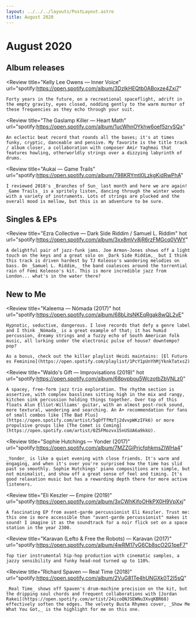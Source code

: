 ```yaml
---
layout: ../../../layouts/PostLayout.astro
title: August 2020
---
```



# August 2020

## Album releases

<Review
	title="Kelly Lee Owens — Inner Voice"
	url="spotify:https://open.spotify.com/album/3DzlkHEQtb0ABoxze4Zxi7"
>
	Forty years in the future, on a recreational spaceflight, adrift in the empty gravity, eyes closed, nodding gently to the warm murmur of these frequencies as they echo through your suit.
</Review>

<Review
	title="The Gaslamp Killer — Heart Math"
	url="spotify:https://open.spotify.com/album/1ucWhnOYkhw6oef5zrvSQx"
>
	An eclectic beat record that rounds all the bases; it's at times funky, cryptic, danceable and pensive. My favorite is the title track / album closer, a collaboration with composer Amir Yaghmai that features howling, otherworldly strings over a dizzying labyrinth of drums.
</Review>

<Review
	title="Aukai — Game Trails"
	url="spotify:https://open.spotify.com/album/798KRYmtl0LzkgKidRwPhA"
>
	I reviewed 2018's _Branches of Sun_ last month and here we are again! _Game Trails_ is a spritely listen, dancing through the winter woods with a variety of instruments. Lots of strings are plucked and the overall mood is mellow, but this is an adventure to be sure.
</Review>


## Singles & EPs

<Review
	title="Ezra Collective — Dark Side Riddim / Samuel L. Riddim"
	hot
	url="spotify:https://open.spotify.com/album/3xx8mVv8jR6rzFMGcq0VWY"
>
	A delightful pair of jazz-funk jams. Joe Armon-Jones shows off a light touch on the keys and a great solo on _Dark Side Riddim,_ but I think this track is driven hardest by TJ Koleoso's wandering melodies on bass. On _Samuel L. Riddim,_ the band coalesces around the torrential rain of Femi Koleoso's kit. This is more incredible jazz from London... what's in the water there?
</Review>


## New to Me

<Review
	title="Kaleema — Nómada (2017)"
	hot
	url="spotify:https://open.spotify.com/album/68bLitsNKEqRgak8wQL2vE"
>
	Hypnotic, seductive, dangerous. I love records that defy a genre label and I think _Nómada_ is a great example of that; it has humid percussion, dreamy strings and a fuzzy echo of South American folk music, all lurking under the electronic pulse of house? downtempo? pop?

	As a bonus, check out the killer playlist Heidi maintains: [El Futuro es Feminino](https://open.spotify.com/playlist/1PcY1pUnYhMjYknkTatxs2)
</Review>

<Review
	title="Waldo's Gift — Improvisations (2019)"
	hot
	url="spotify:https://open.spotify.com/album/68pvpbou5WczotbZbVNLz0"
>
	A spacey, free-form jazz trio exploration. The rhythm section is assertive, with complex basslines sitting high in the mix and rangy, kitchen sink percussion holding things together. Over top of this floats Alun Elliot-Williams' guitar, with an almost post-rock sound, more textural, wandering and searching. An A+ recommendation for fans of small combos like [The Bad Plus](https://open.spotify.com/artist/5qOfTfMzTj2dvvpWKzIFk6) or more propulsive groups like [The Comet is Coming](https://open.spotify.com/artist/0Z5FMozvx15nUSUA6a9kkU).
</Review>

<Review
	title="Sophie Hutchings — Yonder (2017)"
	url="spotify:https://open.spotify.com/album/7MZZGiPrjcfqhkmsZlWHa4"
>
	_Yonder_ is like a quiet evening with close friends. It's warm and engaging, and when it's over you're surprised how the time has slid past so smoothly. Sophie Hutchings' piano compositions are simple, but not minimalist, and show off a great sense of feel and timing. It's good relaxation music but has a rewarding depth there for more active listeners.
</Review>

<Review
	title="Eli Keszler — Empire (2019)"
	url="spotify:https://open.spotify.com/album/3xCWhKifoOHkPX0H9VpXxj"
>
	A fascinating EP from avant-garde percussionist Eli Keszler. Trust me: this one is more accessible than "avant-garde percussionist" makes it sound! I imagine it as the soundtrack for a noir flick set on a space station in the year 2300.
</Review>

<Review
	title="Karavan (Lefto & Free the Robots) — Karavan (2017)"
	url="spotify:https://open.spotify.com/album/4wRM17yG6Cb8scO2G1peF7"
>
	Top tier instrumental hip-hop production with cinematic samples, a jazzy sensibility and funky head-nod turned up to 110%.
</Review>

<Review
	title="Richard Spaven — Real Time (2018)"
	url="spotify:https://open.spotify.com/album/2VuG81Te4hUNGXk0T2I5sQ"
>
	_Real Time_ shows off Spaven's drum-machine precision on the kit, but the dripping soul chords and frequent collaborations with [Jordan Rakei](https://open.spotify.com/artist/24icoQNJSEWNu3XvqKBR68) effectively soften the edges. The velvety Busta Rhymes cover, _Show Me What You Got,_ is the highlight for me on this one.
</Review>
